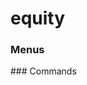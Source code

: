# equity


### Menus
<ul className='grid grid-cols-1 md:grid-cols-2 lg:grid-cols-3 xl:grid-cols-4 gap-4 -ml-6'>
<ReferenceCard
    title="calendar"
    description="dividend, ipo, earnings"
    url="equity/calendar"
/><ReferenceCard
    title="estimates"
    description="consensus, price_target, historical"
    url="equity/estimates"
/><ReferenceCard
    title="discovery"
    description="filings"
    url="equity/discovery"
/><ReferenceCard
    title="fundamental"
    description="historical_eps, filings, management, overview, management_compensation, dividends, balance,..."
    url="equity/fundamental"
/><ReferenceCard
    title="ownership"
    description="insider_trading, major_holders, share_statistics, institutional"
    url="equity/ownership"
/><ReferenceCard
    title="price"
    description="nbbo, performance, historical, quote"
    url="equity/price"
/><ReferenceCard
    title="darkpool"
    description=""
    url="equity/darkpool"
/><ReferenceCard
    title="shorts"
    description="fails_to_deliver"
    url="equity/shorts"
/><ReferenceCard
    title="compare"
    description="peers"
    url="equity/compare"
/>
</ul>
### Commands
<ul className='grid grid-cols-1 md:grid-cols-2 lg:grid-cols-3 xl:grid-cols-4 gap-4 -ml-6'>
<ReferenceCard
    title="search"
    description="Equity Search. Search for a company or stock ticker."
    url="equity/search"
    command
/><ReferenceCard
    title="market_snapshots"
    description="Get a current, complete, market snapshot."
    url="equity/market_snapshots"
    command
/><ReferenceCard
    title="screener"
    description="Equity Screen. Screen for companies meeting various criteria."
    url="equity/screener"
    command
/><ReferenceCard
    title="profile"
    description="Equity Info. Get general price and performance metrics of a stock."
    url="equity/profile"
    command
/>
</ul>

